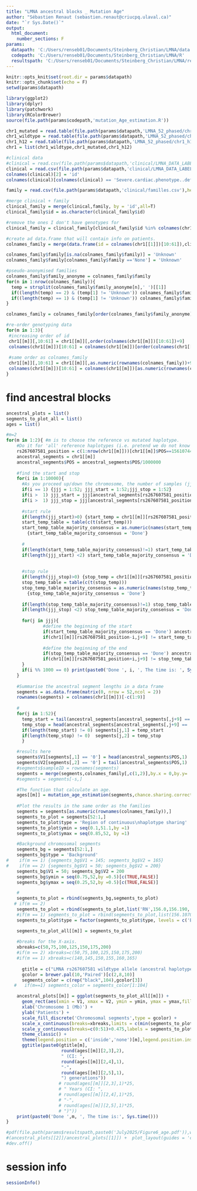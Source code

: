 ---
title: "LMNA ancestral blocks _ Mutation Age"
author: "Sébastien Renaut (sebastien.renaut@criucpq.ulaval.ca)"
date: "`r Sys.Date()`"
output:
  html_document:
    number_sections: F
params:
  datapath: 'C:/Users/renseb01/Documents/Steinberg_Christian/LMNA/data'
  codepath: 'C:/Users/renseb01/Documents/Steinberg_Christian/LMNA/R'
  resultspath: 'C:/Users/renseb01/Documents/Steinberg_Christian/LMNA/results'
---


```{r setup, include=FALSE}
knitr::opts_knit$set(root.dir = params$datapath)
knitr::opts_chunk$set(echo = F)
setwd(params$datapath)

library(ggplot2)
library(dplyr)
library(patchwork)
library(RColorBrewer)
source(file.path(params$codepath,'mutation_Age_estimation.R'))
```


```{r clinical & family  data}
chr1_mutated = read.table(file.path(params$datapath,'LMNA_52_phased/chr1_mutated.vcf'),header  = T,sep = '\t',check.names =F,comment.char = "",skip =8)
chr1_wildtype = read.table(file.path(params$datapath,'LMNA_52_phased/chr1_reference.vcf'),header  = T,sep = '\t',check.names =F,comment.char = "",skip =8)
chr1_h12 = read.table(file.path(params$datapath,'LMNA_52_phased/chr1_h12.vcf'),header  = T,sep = '\t',check.names =F,comment.char = "",skip =8)
chr1 = list(chr1_wildtype,chr1_mutated,chr1_h12)

#clinical data
#clinical = read.csv(file.path(params$datapath,'clinical/LMNA_DATA_LABELS_2025-05-15_1309.csv'),header = T)
clinical = read.csv(file.path(params$datapath,'clinical/LMNA_DATA_LABELS_2025-06-25_1356.csv'),header = T)
colnames(clinical)[2] = 'id'
colnames(clinical)[colnames(clinical) == 'Severe.cardiac.phenotype..defined.as..ESHF..cardiac.mortality..ventricular.arrhythmia..severe.CMP.'] = 'severity'

family = read.csv(file.path(params$datapath,'clinical/familles.csv'),header = T,sep = '\t')

#merge clinical + family
clinical_family = merge(clinical,family, by = 'id',all=T)
clinical_family$id = as.character(clinical_family$id)

#remove the ones I don't have genotypes for
clinical_family = clinical_family[clinical_family$id %in% colnames(chr1[[1]])[10:61],]

#create ad data.frame that will contain info on patients.
colnames_family = merge(data.frame(id = colnames(chr1[[1]])[10:61]),clinical_family[,colnames(clinical_family) %in% c('family_number','family','id','severity','Record.ID')],by = 'id',all= T)

colnames_family$family[is.na(colnames_family$family)] = 'Unknown'
colnames_family$family[colnames_family$family =='None'] = 'Unknown'

#pseudo-anonymised families
colnames_family$family_anonyme = colnames_family$family
for(n in 1:nrow(colnames_family)){
  temp = strsplit(colnames_family$family_anonyme[n],' ')[[1]]
  if((length(temp) == 2) & (temp[1] != 'Unknown')) colnames_family$family_anonyme[n] = paste0(substr(temp[1],1,1),' ',temp[[2]])
  if((length(temp) == 1) & (temp[1] != 'Unknown')) colnames_family$family_anonyme[n] = substr(temp[1],1,1)
}

colnames_family = colnames_family[order(colnames_family$family_anonyme),]

#re-order genotyping data
for(m in 1:3){
 #increasing order of id
 chr1[[m]][,10:61] = chr1[[m]][,order(colnames(chr1[[m]])[10:61])+9]
 colnames(chr1[[m]])[10:61] = colnames(chr1[[m]])[order(colnames(chr1[[m]])[10:61])+9]
                                                  
 #same order as colnames_family                                                
 chr1[[m]][,10:61] = chr1[[m]][,as.numeric(rownames(colnames_family))+9]
 colnames(chr1[[m]])[10:61] = colnames(chr1[[m]])[as.numeric(rownames(colnames_family))+9]                                                
}
```

# find ancestral blocks 
```{r ancestral, message= T}
ancestral_plots = list()
segments_to_plot_all = list()
ages = list()

#m=2
for(m in 1:2){ #m is to choose the reference vs mutated haplotype.
    #Do it for 'all' reference haplotypes (i.e. pretend we do not know which one is the true ancestral haplotype)
    rs267607581_position = c(1:nrow(chr1[[m]]))[chr1[[m]]$POS==156107442]
    ancestral_segments = chr1[[m]]
    ancestral_segments$POS = ancestral_segments$POS/1000000
  
    #find the start and stop
    for(i in 1:10000){
      #As you proceed up/down the chromosome, the number of samples (jjj) which forms the ancestral block diminishes ('Done' status). How fast it diminishes determines the mutational age.
      if(i == 1) {jjj = 1:52; jjj_start = 1:52;jjj_stop = 1:52}
      if(i >  1) jjj_start = jjj[ancestral_segments[rs267607581_position-i+1,jjj+9] != 'Start']
      if(i >  1) jjj_stop = jjj[ancestral_segments[rs267607581_position+i+1,jjj+9] != 'Stop']
      
      #start rule
      if(length(jjj_start)>0) {start_temp = chr1[[m]][rs267607581_position-i,jjj_start+9]
      start_temp_table = table(c(t(start_temp)))
      start_temp_table_majority_consensus = as.numeric(names(start_temp_table)[start_temp_table == max(start_temp_table)])} else 
        {start_temp_table_majority_consensus = 'Done'}
      
      #
      if(length(start_temp_table_majority_consensus)!=1) start_temp_table_majority_consensus = 'Done' #no samples left or an equality.
      if(length(jjj_start) <2) start_temp_table_majority_consensus = 'Done' #less than 3 samples left.
      
    
      #stop rule
      if(length(jjj_stop)>0) {stop_temp = chr1[[m]][rs267607581_position+i,jjj_stop+9]
      stop_temp_table = table(c(t(stop_temp)))
      stop_temp_table_majority_consensus = as.numeric(names(stop_temp_table)[stop_temp_table == max(stop_temp_table)])} else 
        {stop_temp_table_majority_consensus = 'Done'}
      
      if(length(stop_temp_table_majority_consensus)!=1) stop_temp_table_majority_consensus = 'Done' #no samples left or an equality.
      if(length(jjj_stop) <2) stop_temp_table_majority_consensus = 'Done' #less than 3 samples left.
      
      for(j in jjj){
              #define the beginning of the start
              if(start_temp_table_majority_consensus == 'Done') ancestral_segments[1:(rs267607581_position-i),j+9] = 'Start' else
              if(chr1[[m]][rs267607581_position-i,j+9] != start_temp_table_majority_consensus[1]) ancestral_segments[1:(rs267607581_position-i),j+9] = 'Start'
              
              #define the beginning of the end
              if(stop_temp_table_majority_consensus == 'Done') ancestral_segments[(rs267607581_position+i):nrow(ancestral_segments),j+9] = 'Stop' else
              if(chr1[[m]][rs267607581_position+i,j+9] != stop_temp_table_majority_consensus[1]) ancestral_segments[(rs267607581_position+i):nrow(ancestral_segments),j+9] = 'Stop' 
      }
      if(i %% 1000 == 0) print(paste0('Done ', i, ', The time is: ', Sys.time()))
    }
  
    #Summarise the ancestral segment lengths in a data frame
    segments = as.data.frame(matrix(0, nrow = 52,ncol = 2))
    rownames(segments) = colnames(chr1[[m]])[-c(1:9)]
    
    #
    for(j in 1:52){
      temp_start = tail(ancestral_segments[ancestral_segments[,j+9] == 'Start',2],1)
      temp_stop = head(ancestral_segments[ancestral_segments[,j+9] == 'Stop',2],1)
      if(length(temp_start) != 0) segments[j,1] = temp_start
      if(length(temp_stop) != 0)  segments[j,2] = temp_stop
      }

    #results here
    segments$V1[segments[,1] == '0'] = head(ancestral_segments$POS,1)
    segments$V2[segments[,2] == '0'] = tail(ancestral_segments$POS,1)
    #segments$sampleID = rownames(segments)
    segments = merge(segments,colnames_family[,c(1,2)],by.x = 0,by.y= 'id')
    #segments = segments[-s,]

    #The function that calculate an age.
    ages[[m]] = mutation_age_estimation(segments,chance.sharing.correction = FALSE, patient = 'full estimate', focus = 156.107442, map_file = file.path(params$datapath,'genetic_map_chr1_b36.txt'))
   
    #Plot the results in the same order as the families
    segments = segments[as.numeric(rownames(colnames_family)),]
    segments_to_plot = segments[52:1,]
    segments_to_plot$type = 'Region of continuous\nhaplotype sharing' 
    segments_to_plot$ymin = seq(0.1,51.1,by =1)
    segments_to_plot$ymax = seq(0.85,52, by =1)

    #Background chromosomal segments
    segments_bg = segments[52:1,]
    segments_bg$type = 'Background' 
#    if(m == 1) {segments_bg$V1 = 145; segments_bg$V2 = 165}
#    if(m == 2) {segments_bg$V1 = 50; segments_bg$V2 = 200}
    segments_bg$V1 = 50; segments_bg$V2 = 200
    segments_bg$ymin = seq(0.75,52,by =0.5)[c(TRUE,FALSE)]
    segments_bg$ymax = seq(0.25,52,by =0.5)[c(TRUE,FALSE)]

    #
    segments_to_plot = rbind(segments_bg,segments_to_plot)
   # if(m == 2) 
    segments_to_plot = rbind(segments_to_plot,list('RN',156.0,156.190,'LMNA','LMNA',0.15,50.85))
    #if(m == 1) segments_to_plot = rbind(segments_to_plot,list(156.1070,156.1075,'LMNA','LMNA',0.15,50.85))
    segments_to_plot$type = factor(segments_to_plot$type, levels = c('Background','Region of continuous\nhaplotype sharing', 'LMNA'))

    segments_to_plot_all[[m]] = segments_to_plot
  
    #breaks for the X-axis.
    xbreaks=c(50,75,100,125,150,175,200)
    #if(m == 2) xbreaks=c(50,75,100,125,150,175,200)
    #if(m == 1) xbreaks=c(140,145,150,155,160,165)
    
      gtitle = c("LMNA rs267607581 wildtype allele (ancestral haplotypes)\nAge estimate = ","LMNA rs267607581 mutated allele (ancestral haplotypes)\nAge estimate = ")
      gcolor = brewer.pal(10,'Paired')[c(2,8,10)]
      segments_color = c(rep("black",104),gcolor[3])
   #   if(m==1) segments_color = segments_color[1:104]

    ancestral_plots[[m]] = ggplot(segments_to_plot_all[[m]]) + 
      geom_rect(aes(xmin = V1, xmax = V2, ymin = ymin, ymax = ymax,fill = type), alpha = c(rep(0.5,52),rep(1,c(53,53)[m])), color = segments_color) +
      xlab('Chromosome 1 (Mb)') +
      ylab('Patients') +
      scale_fill_discrete('Chromosomal segments',type = gcolor) +
      scale_x_continuous(breaks=xbreaks,limits = c(min(segments_to_plot_all[[m]]$V1),max(segments_to_plot_all[[m]]$V2)), expand = c(0.01,0.01)) + 
      scale_y_continuous(breaks=c(0:51)+0.475,labels = segments_to_plot_all[[m]]$Record.ID[1:52], limits = c(0,52),expand = c(0.01,0.01)) + 
      theme_classic() +
      theme(legend.position = c('inside','none')[m],legend.position.inside = c(0.3, 0.8),axis.text.y = element_text(size=8),plot.title = element_text(size = 12)) +
      ggtitle(paste0(gtitle[m],
                     round(ages[[m]][2,3],2),
                     " (CI: ", 
                     round(ages[[m]][2,4],1),
                     "-",
                     round(ages[[m]][2,5],1),
                     ") generations"))
                    # round(ages[[m]][2,3],1)*25,
                    # " Years (CI: ",
                    # round(ages[[m]][2,4],1)*25,
                    # "-",
                    # round(ages[[m]][2,5],1)*25,
                    # ")"))
    print(paste0('Done ',m, ', The time is:', Sys.time()))
}


```

```{r save plot, message= T}
#pdf(file.path(params$resultspath,paste0('July2025/Figure6_age.pdf')),width = 12,height = 16)
#(ancestral_plots[[2]]/ancestral_plots[[1]]) +  plot_layout(guides = 'collect') + plot_annotation(tag_levels = 'A')
#dev.off()
```


# session info 
```{r session, message= T}
sessionInfo()
```


